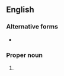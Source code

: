 {{also|Eccles}}
==English==

===Alternative forms===
* {{l|en|Eccl.}}

===Proper noun===
{{en-proper noun}}

# {{abbreviation of|Ecclesiastes|lang=en}}